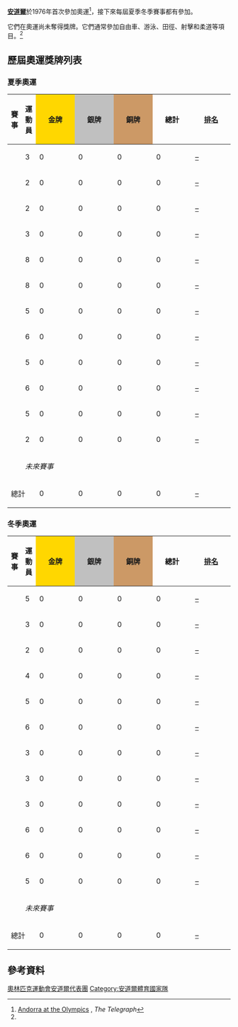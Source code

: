 {{Infobox Country Olympics|NOC=AND}}

'''[[安道爾|安道爾]]'''於1976年首次參加奧運<ref name="Andorra at the Olympics">[http://www.telegraph.co.uk/sport/olympics/countries/8662609/Andorra-London-2012-Olympics.html Andorra at the Olympics] {{Wayback|url=http://www.telegraph.co.uk/sport/olympics/countries/8662609/Andorra-London-2012-Olympics.html |date=20170802095948 }}, ''The Telegraph''</ref>，接下來每屆夏季冬季賽事都有參加。

它們在奧運尚未奪得獎牌。它們通常參加自由車、游泳、田徑、射擊和柔道等項目。<ref name="Andorra at the Olympics"/>













== 歷屆奧運獎牌列表 ==
{{See also|奧林匹克運動會獎牌統計}}
{{col-begin}}
{{col-2}}
=== 夏季奧運 ===
{| class="wikitable" style="text-align:center; font-size:90%;"
|-
!賽事
!運動員
|style="background:gold; width:4.5em; font-weight:bold;"|金牌
|style="background:silver; width:4.5em; font-weight:bold;"|銀牌
|style="background:#cc9966; width:4.5em; font-weight:bold;"|銅牌
!style="width:4.5em; font-weight:bold;"|總計
!style="width:4.5em; font-weight:bold;"|[[奧林匹克運動會獎牌榜|排名]]
|-
|align=left| {{GamesName|SOG|1976}} || 3 ||  0 || 0 || 0 || 0 || [[1976年夏季奥林匹克运动会奖牌榜|–]]
|-
|align=left| {{GamesName|SOG|1980}} || 2 ||  0 || 0 || 0 || 0 || [[1980年夏季奥林匹克运动会奖牌榜|–]]
|-
|align=left| {{GamesName|SOG|1984}} || 2 ||  0 || 0 || 0 || 0 || [[1984年夏季奥林匹克运动会奖牌榜|–]]
|-
|align=left| {{GamesName|SOG|1988}} || 3 ||  0 || 0 || 0 || 0 || [[1988年夏季奥林匹克运动会奖牌榜|–]]
|-
|align=left| {{GamesName|SOG|1992}} || 8 ||  0 || 0 || 0 || 0 || [[1992年夏季奥林匹克运动会奖牌榜|–]]
|-
|align=left| {{GamesName|SOG|1996}} || 8 ||  0 || 0 || 0 || 0 || [[1996年夏季奥林匹克运动会奖牌榜|–]]
|- 
|align=left| {{GamesName|SOG|2000}} || 5 ||  0 || 0 || 0 || 0 || [[2000年夏季奥林匹克运动会奖牌榜|–]]
|-
|align=left| {{GamesName|SOG|2004}} || 6 ||  0 || 0 || 0 || 0 || [[2004年夏季奥林匹克运动会奖牌榜|–]]
|-
|align=left| {{GamesName|SOG|2008}} || 5 || 0 || 0 || 0 || 0 || [[2008年夏季奥林匹克运动会奖牌榜|–]]
|-
|align=left| {{GamesName|SOG|2012}} || 6 || 0 || 0 || 0 || 0 || [[2012年夏季奥林匹克运动会奖牌榜|–]]
|-
|align=left| {{GamesName|SOG|2016}} || 5 || 0 || 0 || 0 || 0 || [[2016年夏季奧林匹克運動會獎牌榜|–]]
|-
|align=left| {{GamesName|SOG|2020}} || 2 || 0 || 0 || 0 || 0 || [[2020年夏季奧林匹克運動會獎牌榜|–]]
|-
|align=left| {{GamesName|SOG|2024}} ||  colspan=5 rowspan=3|''未來賽事''
|-
|align=left| {{GamesName|SOG|2028}} || 
|-
|align=left| {{GamesName|SOG|2032}} || 
|-
!colspan=2| 總計!! 0 !! 0 !! 0 !! 0 !! [[奥林匹克运动会奖牌统计|–]]
|}
{{col-2}}

===冬季奧運===
{| class="wikitable" style="text-align:center; font-size:90%;"
|-
!賽事
!運動員
|style="background:gold; width:4.5em; font-weight:bold;"|金牌
|style="background:silver; width:4.5em; font-weight:bold;"|銀牌
|style="background:#cc9966; width:4.5em; font-weight:bold;"|銅牌
!style="width:4.5em; font-weight:bold;"|總計
!style="width:4.5em; font-weight:bold;"|[[奧林匹克運動會獎牌榜|排名]]
|-
|align=left| {{GamesName|WOG|1976}} || 5 || 0 || 0 || 0 || 0 || [[1976年冬季奥林匹克运动会奖牌榜|–]]
|-
|align=left| {{GamesName|WOG|1980}} || 3 || 0 || 0 || 0 || 0 || [[1980年冬季奥林匹克运动会奖牌榜|–]]
|-
|align=left| {{GamesName|WOG|1984}} || 2 || 0 || 0 || 0 || 0 || [[1984年冬季奥林匹克运动会奖牌榜|–]]
|-
|align=left| {{GamesName|WOG|1988}} || 4 || 0 || 0 || 0 || 0 || [[1988年冬季奥林匹克运动会奖牌榜|–]]
|-
|align=left| {{GamesName|WOG|1992}} || 5 || 0 || 0 || 0 || 0 || [[1992年冬季奥林匹克运动会奖牌榜|–]]
|-
|align=left| {{GamesName|WOG|1994}} || 6 || 0 || 0 || 0 || 0 || [[1994年冬季奥林匹克运动会奖牌榜|–]]
|-
|align=left| {{GamesName|WOG|1998}} || 3 || 0 || 0 || 0 || 0 || [[1998年冬季奥林匹克运动会奖牌榜|–]]
|-
|align=left| {{GamesName|WOG|2002}} || 3 || 0 || 0 || 0 || 0 || [[2002年冬季奥林匹克运动会奖牌榜|–]]
|-
|align=left| {{GamesName|WOG|2006}} || 3 || 0 || 0 || 0 || 0 || [[2006年冬季奥林匹克运动会奖牌榜|–]]
|-
|align=left| {{GamesName|WOG|2010}} || 6 || 0 || 0 || 0 || 0 || [[2010年冬季奥林匹克运动会奖牌榜|–]]
|-
|align=left| {{GamesName|WOG|2014}} || 6 || 0 || 0 || 0 || 0 || [[2014年冬季奥林匹克运动会奖牌榜|–]]
|-
|align=left| {{GamesName|WOG|2018}} || 5 || 0 || 0 || 0 || 0 || [[2018年冬季奥林匹克运动会奖牌榜|–]]
|-
|align=left| {{GamesName|WOG|2022}} ||  colspan=6 |''未來賽事''
|-
!colspan=2| 總計 !! 0 !! 0 !! 0 !! 0 !! [[奥林匹克运动会奖牌统计|–]]
|}
{{col-end}}

==參考資料==
{{Reflist}}

{{NOCinOlympics}}
{{安道爾體育國家隊}}

[[Category:奧林匹克運動會安道爾代表團|]]
[[Category:安道爾體育國家隊|Category:安道爾體育國家隊]]
